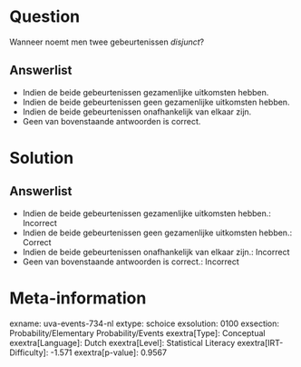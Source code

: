 Question
========

Wanneer noemt men twee gebeurtenissen *disjunct*?

Answerlist
----------

* Indien de beide gebeurtenissen gezamenlijke uitkomsten hebben.
* Indien de beide gebeurtenissen geen gezamenlijke uitkomsten hebben.
* Indien de beide gebeurtenissen onafhankelijk van elkaar zijn.
* Geen van bovenstaande antwoorden is correct.

Solution
========

Answerlist
----------

* Indien de beide gebeurtenissen gezamenlijke uitkomsten hebben.: Incorrect
* Indien de beide gebeurtenissen geen gezamenlijke uitkomsten hebben.: Correct
* Indien de beide gebeurtenissen onafhankelijk van elkaar zijn.: Incorrect
* Geen van bovenstaande antwoorden is correct.: Incorrect

Meta-information
================
exname: uva-events-734-nl
extype: schoice
exsolution: 0100
exsection: Probability/Elementary Probability/Events
exextra[Type]: Conceptual
exextra[Language]: Dutch
exextra[Level]: Statistical Literacy
exextra[IRT-Difficulty]: -1.571
exextra[p-value]: 0.9567
